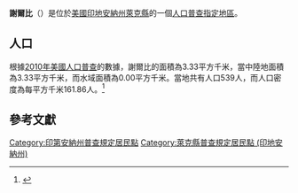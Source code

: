 {{noteTA
|G1=USState
|G2=地名
|G3=Unit
}}
{{Infobox settlement
|official_name            = 謝爾比
|native_name = Shelby
|settlement_type          = [[人口普查指定地區|人口普查指定地區]]
|image_skyline            = <!-- 檔案不存在 ShelbyBridgeA7C.JPG ，可從英文維基百科取得 -->
|imagesize                = 250px
|image_map                = Lake County Indiana Incorporated and Unincorporated areas Shelby Highlighted 1869246.svg
|mapsize                  = 250px
|pushpin_map              = USA Indiana 
|pushpin_label            = 謝爾比
|pushpin_label_position   = top
|pushpin_map_caption      = 謝爾比在印地安納州的位置
|subdivision_type         = [[世界政區索引|國家]]
|subdivision_type1        = [[美国州份|州份]]
|subdivision_type2        = [[印地安納州行政区划|縣]]
|subdivision_name         = [[美国|美国]]
|subdivision_name1        = [[印地安納州|印地安納州]]
|subdivision_name2        = [[萊克縣_(印地安納州)|萊克縣]]
|elevation_ft             = 640
|elevation_m              = 195
|timezone                 = [[北美东部时区|北美东部时区]]
|area_total_km2           = 3.33
|area_land_km2            = 3.33
|area_water_km2           = 0.00
|area_total_sq_mi         = 
|area_land_sq_mi          = 
|area_water_sq_mi         = 
|population_as_of         = [[2010年美國人口普查|2010]]
|population_footnotes     = 
|population_total         = 539
|population_density_km2   = auto
|population_density_sq_mi = auto
|utc_offset               = -5
|coordinates              = {{coord|41|11|43|N|87|20|52|W|display=inline,title}}
| coor_pinpoint           = 
| coordinates_footnotes   = 
|timezone_DST             = EDT
|utc_offset_DST           = -4
|postal_code_type         = [[美國郵區編號|郵區編號]]
|postal_code              = 46377
|area_code                = {{link-en|电话区号219|Area code 219|219}}
|blank_name = [[地名信息系统|GNIS ID]]
|blank_info = 443344<ref name="GNIS">{{cite gnis|443344|Shelby}}</ref>
}}
'''謝爾比'''（{{lang-en|Shelby}}）是位於[[美國|美國]][[印地安納州|印地安納州]][[萊克縣_(印地安納州)|萊克縣]]的一個[[人口普查指定地區|人口普查指定地區]]。

== 人口 ==
根據[[2010年美國人口普查|2010年美國人口普查]]的數據，謝爾比的面積為3.33平方千米，當中陸地面積為3.33平方千米，而水域面積為0.00平方千米。當地共有人口539人，而人口密度為每平方千米161.86人。<ref name="GR8">{{cite web|url=http://factfinder2.census.gov|publisher=[[美国人口调查局|美国人口调查局]]|accessdate=2011-05-14|title=American FactFinder|archive-date=2013-09-11|archive-url=https://web.archive.org/web/20130911234518/http://factfinder2.census.gov/|dead-url=no}}</ref>

== 參考文獻 ==
{{reflist}}

{{萊克縣 (印地安納州)}}

{{DEFAULTSORT:Shelby, Indiana}}
[[Category:印第安納州普查規定居民點|Category:印第安納州普查規定居民點]]
[[Category:萊克縣普查規定居民點_(印地安納州)|Category:萊克縣普查規定居民點 (印地安納州)]]

{{Indiana-geo-stub}}
<nowiki></nowiki>